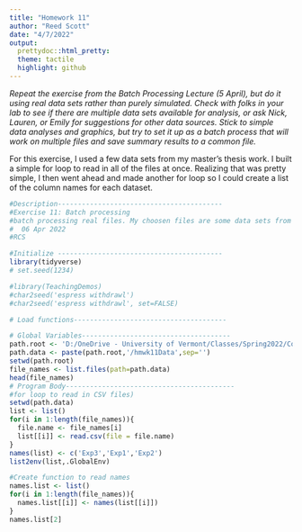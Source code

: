 ```yaml
---
title: "Homework 11"
author: "Reed Scott"
date: "4/7/2022"
output:
  prettydoc::html_pretty:
  theme: tactile
  highlight: github
---
```


*Repeat the exercise from the Batch Processing Lecture (5 April), but do it using real data sets rather than purely simulated. Check with folks in your lab to see if there are multiple data sets available for analysis, or ask Nick, Lauren, or Emily for suggestions for other data sources. Stick to simple data analyses and graphics, but try to set it up as a batch process that will work on multiple files and save summary results to a common file.* 

For this exercise, I used a few data sets from my master's thesis work. I built a simple for loop to read in all of the files at once. Realizing that was pretty simple, I then went ahead and made another for loop so I could create a list of the column names for each dataset.

```r
#Description-----------------------------------------
#Exercise 11: Batch processing
#batch processing real files. My choosen files are some data sets from my masters
#  06 Apr 2022
#RCS

#Initialize -----------------------------------------
library(tidyverse)
# set.seed(1234)

#library(TeachingDemos)
#char2seed('espress withdrawl')
#char2seed('espress withdrawl', set=FALSE)

# Load functions--------------------------------------

# Global Variables-------------------------------------
path.root <- 'D:/OneDrive - University of Vermont/Classes/Spring2022/CompBio/Lab/Bio381Scott'
path.data <- paste(path.root,'/hmwk11Data',sep='')
setwd(path.root)
file_names <- list.files(path=path.data)
head(file_names)
# Program Body------------------------------------------  
#for loop to read in CSV files)
setwd(path.data)
list <- list()
for(i in 1:length(file_names)){
  file.name <- file_names[i]
  list[[i]] <- read.csv(file = file.name)
}
names(list) <- c('Exp3','Exp1','Exp2')
list2env(list,.GlobalEnv)

#Create function to read names
names.list <- list()
for(i in 1:length(file_names)){
  names.list[[i]] <- names(list[[i]])
}
names.list[2]
```